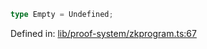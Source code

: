 ```ts
type Empty = Undefined;
```

Defined in: [lib/proof-system/zkprogram.ts:67](https://github.com/o1-labs/o1js/blob/df1ff77af12d7cbbed4a6167f02815fad4f0dceb/src/lib/proof-system/zkprogram.ts#L67)
